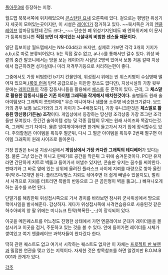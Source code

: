 [[폴아웃3]]에 등장하는 지명.

월드맵 북북서쪽에 위치해있으며 [[콘스탄틴 요새]] 오른쪽에 있다.
겉으로는 평범한 위성기지 세곳이 모여있는곳이지만, 이 시설은 [[레이더]]가 점거하고 있다. ~~북서쪽은 거의 [[엔클레이브]] 앞마당일텐데 간도 크다-_-~~  단순한 폐 위성기지인데도 왜 엔하위키에 이 문서가 등록되었냐면 '''직접 보면 더 재미있는 시설내의 비범한 센스들 때문이다'''. 

일단 핍보이상 월드맵에서는 NN-03d라고 뜨지만, 실제로 가보면 각각 3개의 기지가 a,b,c로 따로 분류되어있다. b는 직접 갈수 없고, a나 c를 통해서만 갈수 있다. 위성 바깥의 중간 발코니에서는 망을 보는 레이더가 시설당 2명씩 있어서 보통 처음 갈때 지상에서 접근하려면 성가실테니 미리 저격무기등으로 처리하는편이 좋다.

그중에서도 가장 비범한건 b기지 건물인데, 위성접시 위에는 빈 위스키병이 수십병째 떨어져 있으며,([[록잇 런쳐]] 탄약 공급으로는 이만한 장소도 없다만), 지상시설의 가장 윗부분에는 [[레이더]]들이 각종 잡동사니들을 활용해서 [[체스]]를 둔 흔적이 있다. 근데, 그 '''체스말로 활용한 잡동사니들은 기존 아이템 그래픽을 작게해서 배치한것이다.''' 술병들도 원래 술 아이템보다 그래픽이 쪼만하며[* 무슨 미니어쳐나 샘플용 소주병 비슷한크기같다. 보드카의 경우 보통 보드카와의 크기 차이가 3~4배정도다], 가장 유니크한것은 '''체스말로 활용된 땅신령(가든놈) 조각'''이다. 게임상에서 등장하는 땅신령 조각상중 가장 쪼그만 조각들만 모여있다. 웃긴건 술아이템 성능 및 각종 잡템의 무게는 원래 사이즈와 똑같다는것. 즉, 그래픽 크기 차이다. 물론 잉여게이머라면 한개씩 들고가서 자기 집에 장식할수도 있다. 주의할점은 아이템을 획득후 떨군뒤, 다시 그 떨군 아이템을 획득후 2번째 떨구면 아이템 그래픽이 원래 사이즈로 돌아온다.

가장 압권은 b시설 지상시설에서 '''게임상에서 가장 커다란 그래픽의 테디베어'''가 있다는점. 물론 그냥 있는건 아니고 판때기로 공간을 막은뒤 그 뒤에 숨겨둔것이다. PC판 유저라면 간단하게 치트로 벽뚫고 들어가서 꺼낼수 있지만, 콘솔판 유저는 꼼수를 써야한다. 판때기와 그 바로 옆에 있는 상위에 올려진 플라스크 사이에 지뢰를 대량으로 쌓아 올린후(약 8~12개면 된다. 플라즈마/펄스 지뢰도 섞어주면 더 쉽게 빼낼수 있을지도), 멀리서 사격으로 지뢰를 터트리면 폭발의 반동으로 그 큰 곰인형이 벽을 뚫고(...) 빠져나오게 하는 꼼수를 쓰면 된다.

단말기를 해킹한뒤 위성접시쪽으로 가서 경치를 바라보면 잠시뒤 군사위성에서 땅으로 핵미사일을 발사해준다. 감상하자. 게다가 위성접시쪽에 사격연습용으로 사용된것 같은 허수아비의 양 팔 위에는 미니뉴크 탄약(핵폭탄-_-;)이 장식되어 있다.


이곳을 메인퀘스트를 어느정도 진행한 상태에서 가면 엔클레이브 군대가 레이더들을 몰살시키고 이곳을 점거, 주둔하고 있는 것을 볼 수 있다. 안에 들어가면 레이더들 시체가 쌓여있고 여기 엔클레이브 과학자들이 왔다갔다 한다.

딱히 관련 퀘스트도 없고 여기서 시작하는 퀘스트도 없지만 이 자체는 [[프로젝트 반 뷰렌]]과 밀접한 연관을 맺고 있는 지역이다. 자세한 것은 항목참조를 하면 알겠지만 B.O.M.B 001과 관계가 있다.

[[각주]]
